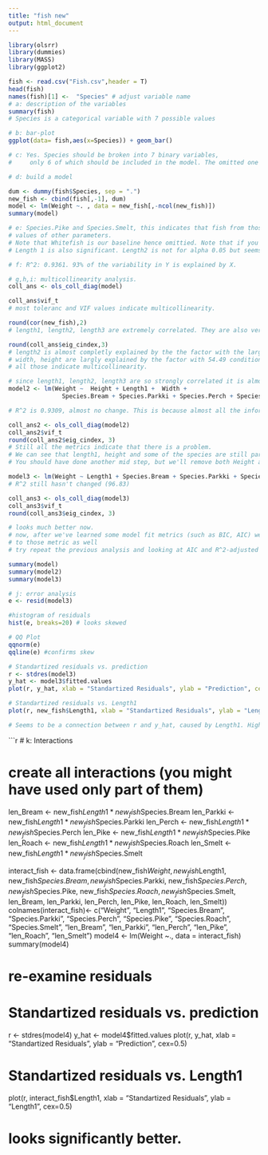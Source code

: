 ---
title: "fish new"
output: html_document
---

```{r}
library(olsrr)
library(dummies) 
library(MASS)
library(ggplot2)

fish <- read.csv("Fish.csv",header = T)
head(fish)
names(fish)[1] <-  "Species" # adjust variable name
# a: description of the variables
summary(fish)
# Species is a categorical variable with 7 possible values

# b: bar-plot
ggplot(data= fish,aes(x=Species)) + geom_bar()

# c: Yes. Species should be broken into 7 binary variables,
#     only 6 of which should be included in the model. The omitted one is the "basis" for beta_0.

```
```{r}

# d: build a model

dum <- dummy(fish$Species, sep = ".")
new_fish <- cbind(fish[,-1], dum)
model <- lm(Weight ~. , data = new_fish[,-ncol(new_fish)])
summary(model) 

# e: Species.Pike and Species.Smelt, this indicates that fish from those species have different weights than from other species, given the same
# values of other parameters. 
# Note that Whitefish is our baseline hence omittied. Note that if you chose other basis, you could have got other significant Species. 
# Length 1 is also significant. Length2 is not for alpha 0.05 but seems to be important since it is for alpha=0.083.

# f: R^2: 0.9361. 93% of the variability in Y is explained by X.

# g,h,i: multicollinearity analysis.
coll_ans <- ols_coll_diag(model)

coll_ans$vif_t
# most toleranc and VIF values indicate multicollinearity.

round(cor(new_fish),2)
# length1, length2, length3 are extremely correlated. They are also very correlated with Height and Width.

round(coll_ans$eig_cindex,3)
# length2 is almost completly explained by the the factor with the largest condition index. Length 1 is also at large explained by it.
# width, height are largly explained by the factor with 54.49 condition index. length3 by the factor with 347.65 condition index.
# all those indicate multicollinearity.

```
```{r}

# since length1, length2, length3 are so strongly correlated it is almost a state of complete multicollinearity. We will try to remove 2 of them.
model2 <- lm(Weight ~  Height + Length1 +  Width + 
               Species.Bream + Species.Parkki + Species.Perch + Species.Pike + Species.Roach + Species.Smelt, data = new_fish)

# R^2 is 0.9309, almost no change. This is because almost all the information in length2 and length3 is already included in the model by adding length1.

coll_ans2 <- ols_coll_diag(model2)
coll_ans2$vif_t
round(coll_ans2$eig_cindex, 3)
# Still all the metrics indicate that there is a problem.
# We can see that length1, height and some of the species are still part of an approximate linear combination.
# You should have done another mid step, but we'll remove both Height and Width.

model3 <- lm(Weight ~ Length1 + Species.Bream + Species.Parkki + Species.Perch + Species.Pike + Species.Roach + Species.Smelt, data = new_fish)
# R^2 still hasn't changed (96.83)

coll_ans3 <- ols_coll_diag(model3)
coll_ans3$vif_t
round(coll_ans3$eig_cindex, 3)

# looks much better now.
# now, after we've learned some model fit metrics (such as BIC, AIC) we can comapre models acording
# to those metric as well
# try repeat the previous analysis and looking at AIC and R^2-adjusted 

summary(model) 
summary(model2) 
summary(model3) 

```
```{r}

# j: error analysis
e <- resid(model3)

#histogram of residuals
hist(e, breaks=20) # looks skewed

# QQ Plot
qqnorm(e)
qqline(e) #confirms skew

# Standartized residuals vs. prediction
r <- stdres(model3)
y_hat <- model3$fitted.values
plot(r, y_hat, xlab = "Standartized Residuals", ylab = "Prediction", cex=0.5)

# Standartized residuals vs. Length1
plot(r, new_fish$Length1, xlab = "Standartized Residuals", ylab = "Length1", cex=0.5)

# Seems to be a connection between r and y_hat, caused by Length1. Higher values of Length1 have higher residual variance. This looks like heteroscedasticity.

```
```{r}

# k: Interactions

# create all interactions (you might have used only part of them)
len_Bream <- new_fish$Length1 * new_fish$Species.Bream
len_Parkki <- new_fish$Length1 * new_fish$Species.Parkki
len_Perch <- new_fish$Length1 * new_fish$Species.Perch
len_Pike <- new_fish$Length1 * new_fish$Species.Pike
len_Roach <- new_fish$Length1 * new_fish$Species.Roach
len_Smelt <- new_fish$Length1 * new_fish$Species.Smelt

interact_fish <- data.frame(cbind(new_fish$Weight, new_fish$Length1, new_fish$Species.Bream, new_fish$Species.Parkki, new_fish$Species.Perch, new_fish$Species.Pike, new_fish$Species.Roach, new_fish$Species.Smelt,
                       len_Bream, len_Parkki, len_Perch, len_Pike, len_Roach, len_Smelt))
colnames(interact_fish)<- c("Weight", "Length1", "Species.Bream", "Species.Parkki", "Species.Perch", "Species.Pike", "Species.Roach", "Species.Smelt", "len_Bream", "len_Parkki", "len_Perch", "len_Pike", "len_Roach", "len_Smelt")
model4 <-  lm(Weight ~., data = interact_fish)
summary(model4)

# re-examine residuals

# Standartized residuals vs. prediction
r <- stdres(model4)
y_hat <- model4$fitted.values
plot(r, y_hat, xlab = "Standartized Residuals", ylab = "Prediction", cex=0.5)

# Standartized residuals vs. Length1
plot(r, interact_fish$Length1, xlab = "Standartized Residuals", ylab = "Length1", cex=0.5)

# looks significantly better.
